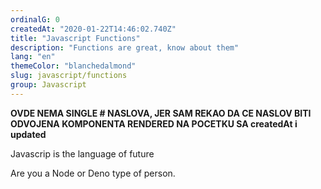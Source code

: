 ```yaml
---
ordinalG: 0
createdAt: "2020-01-22T14:46:02.740Z"
title: "Javascript Functions"
description: "Functions are great, know about them"
lang: "en"
themeColor: "blanchedalmond"
slug: javascript/functions
group: Javascript
---
```


**OVDE NEMA SINGLE # NASLOVA, JER SAM REKAO DA CE NASLOV BITI ODVOJENA KOMPONENTA RENDERED NA POCETKU SA createdAt i updated**

Javascrip is the language of future

Are you a Node or Deno type of person.
